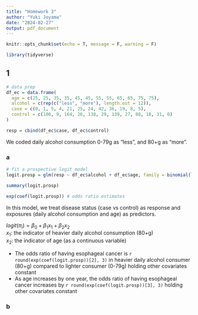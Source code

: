 ```yaml
---
title: "Homework 3"
author: "Yuki Joyama"
date: "2024-02-27"
output: pdf_document
---
```


```r
knitr::opts_chunk$set(echo = T, message = F, warning = F)

library(tidyverse)
```

## 1
```r
# data prep
df_ec = data.frame(
  age = c(25, 25, 35, 35, 45, 45, 55, 55, 65, 65, 75, 75),
  alcohol = c(rep(c("less", "more"), length.out = 12)),
  case = c(0, 1, 5, 4, 21, 25, 24, 42, 36, 19, 8, 5),
  control = c(106, 9, 164, 26, 138, 29, 139, 27, 88, 18, 31, 0)
) 

resp = cbind(df_ec$case, df_ec$control) 
```

We coded daily alcohol consumption 0-79g as "less", and 80+g as "more".  

### a 
```r
# fit a prospective logit model
logit.prosp = glm(resp ~ df_ec$alcohol + df_ec$age, family = binomial(link = 'logit'))

summary(logit.prosp) 

exp(coef(logit.prosp)) # odds ratio estimates
```

In this model, we treat disease status (case vs control) as response and exposures (daily alcohol consumption and age) as predictors.  

$logit(\pi_i)=\beta_0+\beta_1x_1+\beta_2x_2$  
$x_1:$ the indicator of heavier daily alcohol consumption (80+g)  
$x_2:$ the indicator of age (as a continuous variable)  

* The odds ratio of having esophageal cancer is `r round(exp(coef(logit.prosp))[2], 3)` in heavier daily alcohol consumer (80+g) compared to lighter consumer (0-79g) holding other covariates constant   
* As age increases by one year, the odds ratio of having esophageal cancer increases by `r round(exp(coef(logit.prosp))[3], 3)` holding other covariates constant   

### b

